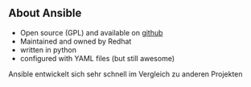 ## About Ansible

- Open source (GPL) and available on [github](https://github.com/ansible/ansible)
- Maintained and owned by Redhat
- written in python
- configured with YAML files (but still awesome)

<Notes>

Ansible entwickelt sich sehr schnell im Vergleich zu anderen Projekten

</Notes> 
